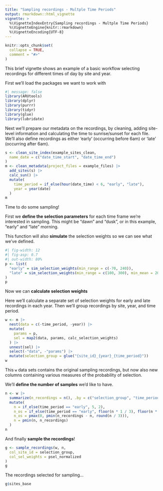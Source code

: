 ```yaml
---
title: "Sampling recordings - Multple Time Periods"
output: rmarkdown::html_vignette
vignette: >
  %\VignetteIndexEntry{Sampling recordings - Multple Time Periods}
  %\VignetteEngine{knitr::rmarkdown}
  %\VignetteEncoding{UTF-8}
---
```


```r
knitr::opts_chunk$set(
  collapse = TRUE,
  comment = "#>"
)
```

This brief vignette shows an example of a basic workflow selecting recordings
for different times of day by site and year.

First we'll load the packages we want to work with
```r
#| message: false
library(ARUtools)
library(dplyr)
library(purrr)
library(tidyr)
library(glue)
library(lubridate)
```

Next we'll prepare our metadata on the recordings, by cleaning, adding site-level
information and calculating the time to sunrise/sunset for each file. 
We'll also define recordings as either 'early' (occurring before 6am) or 'late'
(occurring after 6am).

```r
s <- clean_site_index(example_sites_clean,
  name_date = c("date_time_start", "date_time_end")
)
m <- clean_metadata(project_files = example_files) |>
  add_sites(s) |>
  calc_sun() |>
  mutate(
    time_period = if_else(hour(date_time) < 6, "early", "late"),
    year = year(date)
  )
m
```

Time to do some sampling!

First we **define the selection parameters** for each time frame we're interested 
in sampling. This might be "dawn" and "dusk", or in this example, "early" and "late" 
morning.

This function will also **simulate** the selection weights so we can see what 
we've defined.

```r
#| fig-width: 12
#| fig-asp: 0.7
#| out-width: 80%
p <- list(
  "early" = sim_selection_weights(min_range = c(-70, 240)),
  "late" = sim_selection_weights(min_range = c(100, 300), min_mean = 200)
)
p
```

Now we can **calculate selection weights**

Here we'll calculate a separate set of selection weights for early and late 
recordings in each year. Then we'll group recordings by site, year, and time period.
```r
w <- m |>
  nest(data = c(-time_period, -year)) |>
  mutate(
    params = p,
    sel = map2(data, params, calc_selection_weights)
  ) |>
  unnest(sel) |>
  select(-"data", -"params") |>
  mutate(selection_group = glue("{site_id}_{year}_{time_period}"))
w
```

This `w` data sets contains the original sampling recordings, but now also 
new columns containing various measures of the probability of selection.


We'll **define the number of samples** we'd like to have.
```r
n <- w |>
  summarize(n_recordings = n(), .by = c("selection_group", "time_period")) |>
  mutate(
    n = if_else(time_period == "early", 5, 2),
    n_os = if_else(time_period == "early", floor(n * 1 / 3), floor(n * 1 / 4)),
    n_os = pmax(0, pmin(n_recordings - n, round(n / 3))),
    n = pmin(n, n_recordings)
  )
n
```

And finally **sample the recordings**!
```r
g <- sample_recordings(w, n,
  col_site_id = selection_group,
  col_sel_weights = psel_normalized
)
g
```

The recordings selected for sampling...
```r
g$sites_base
```
